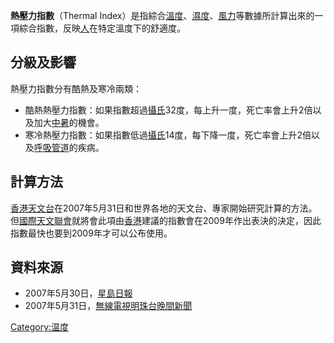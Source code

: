 '''熱壓力指數'''（Thermal Index）是指綜合[[溫度|溫度]]、[[濕度|濕度]]、[[風力|風力]]等數據所計算出來的一項綜合指數，反映[[人|人]]在特定溫度下的舒適度。

==分級及影響==
熱壓力指數分有酷熱及寒冷兩類：
*酷熱熱壓力指數：如果指數超過[[攝氏|攝氏]]32度，每上升一度，死亡率會上升2倍以及加大[[中暑|中暑]]的機會。
*寒冷熱壓力指數：如果指數低過[[攝氏|攝氏]]14度，每下降一度，死亡率會上升2倍以及[[呼吸管道|呼吸管道]]的疾病。

==計算方法==
[[香港天文台|香港天文台]]在2007年5月31日和世界各地的天文台、專家開始研究計算的方法。但[[國際天文聯會|國際天文聯會]]就將會此項由[[香港|香港]]建議的指數會在2009年作出表決的決定，因此指數最快也要到2009年才可以公布使用。

==資料來源==
*2007年5月30日，[[星島日報|星島日報]]
*2007年5月31日，[[無線電視|無線電視]][[明珠台|明珠台]][[晚間新聞|晚間新聞]]

[[Category:温度|Category:温度]]